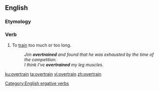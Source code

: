 ==English==
{{wikipedia|overtraining}}

===Etymology===
{{prefix|over|train|lang=en}}

===Verb===
{{en-verb}}

# {{cx|ambitransitive|lang=en}} To [[train]] too much or too long.
#: ''Jim '''overtrained''' and found that he was exhausted by the time of the competition.''
#: ''I think I've '''overtrained''' my leg muscles.''

[[Category:English ergative verbs]]

[[ku:overtrain]]
[[ta:overtrain]]
[[vi:overtrain]]
[[zh:overtrain]]